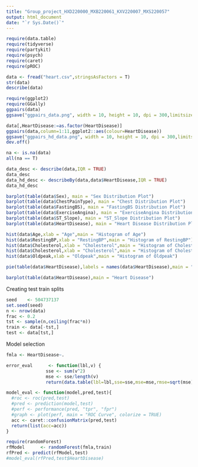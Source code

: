 ```yaml
---
title: "Group_project_HXD220000_MXB220061_KXV220007_MXS220057"
output: html_document
date: "`r Sys.Date()`"
---
```


```r
require(data.table)
require(tidyverse)
require(partykit)
require(psych)
require(caret)
require(pROC)

```

```r

data <- fread("heart.csv",stringsAsFactors = T)
str(data)
describe(data)

```

```r

require(ggplot2)
require(GGally)
ggpairs(data)
ggsave("ggpairs_data.png", width = 10, height = 10, dpi = 300,limitsize = FALSE)

```

```r
data[,HeartDisease:=as.factor(HeartDisease)]
ggpairs(data,column=1:11,ggplot2::aes(colour=HeartDisease))
ggsave("ggpairs_hd_data.png", width = 10, height = 10, dpi = 300,limitsize = FALSE)
dev.off()
```

```r
na <- is.na(data)
all(na == T)
```

```r
data_desc <- describe(data,IQR = TRUE)
data_desc
data_hd_desc <- describeBy(data,data$HeartDisease,IQR = TRUE)
data_hd_desc

```

```r

barplot(table(data$Sex), main = "Sex Distribution Plot")
barplot(table(data$ChestPainType), main = "Chest Distribution Plot")
barplot(table(data$FastingBS), main = "FastingBS Distribution Plot")
barplot(table(data$ExerciseAngina), main = "ExerciseAngina Distribution Plot")
barplot(table(data$ST_Slope), main = "ST_Slope Distribution Plot")
barplot(table(data$HeartDisease), main = "Heart Disease Distribution Plot")

```

```r

hist(data$Age,xlab = "Age",main = "Histogram of Age")
hist(data$RestingBP,xlab = "RestingBP",main = "Histogram of RestingBP")
hist(data$Cholesterol,xlab = "Cholesterol",main = "Histogram of Cholesterol")
hist(data$Cholesterol,xlab = "Cholesterol",main = "Histogram of Cholesterol")
hist(data$Oldpeak,xlab = "Oldpeak",main = "Histogram of Oldpeak")

```

```r

pie(table(data$HeartDisease),labels = names(data$HeartDisease),main = "Heart Disease")

barplot(table(data$HeartDisease),main = "Heart Disease")

```

Creating test train splits

```r
seed    <- 504737137
set.seed(seed)
n <- nrow(data)
frac <- 0.2
tst <- sample(n,ceiling(frac*n))
train <- data[-tst,]
test <- data[tst,]

```


Model selection

```r
fmla <- HeartDisease~.
```

```r
error_eval      <- function(lbl,v) { 
               sse <- sum(v^2)
               mse <- sse/length(v)
               return(data.table(lbl=lbl,sse=sse,mse=mse,rmse=sqrt(mse))) }

model_eval <- function(model,pred,test){
  #roc <- roc(pred,test)
  #pred <- prediction(model,test)
  #perf <- performance(pred, "tpr", "fpr")
  #graph <- plot(perf, main = "ROC Curve", colorize = TRUE)
  acc <- caret::confusionMatrix(pred,test)
  return(list(acc=acc))
}
```

```r
require(randomForest)
rfModel      <- randomForest(fmla,train)
rfPred <- predict(rfModel,test)
#model_eval(rfPred,test$HeartDisease)

```